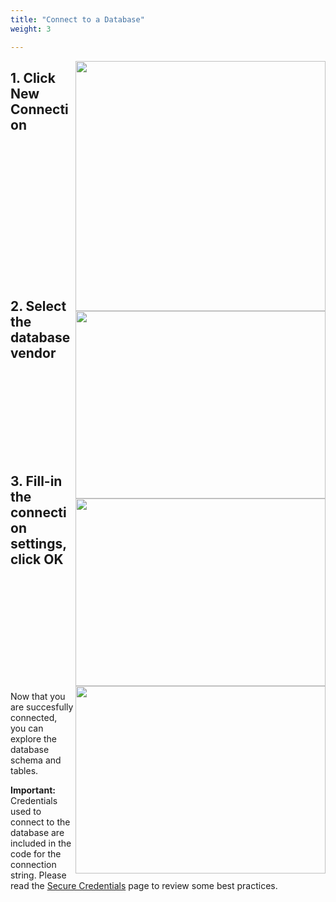 ```yaml
---
title: "Connect to a Database"
weight: 3

---
```



<img src="first-conn.png" width = 400 align="right"/>

## 1.  Click **New Connection**

</br></br></br></br></br>

<img src="new-conn.png" width = 400 height = 300 align="right"/>

</br></br></br></br></br></br></br>


## 2.  Select the database vendor  

</br></br>

<img src="conn-setup.png" width = 400 height = 300 align="right"/>

</br></br></br></br></br>

## 3.  Fill-in the connection settings, click OK

</br></br></br></br></br></br>

<img src="conn-pane.png" width = 400 height = 300 align="right"/>

</br></br></br>

Now that you are succesfully connected, you can explore the database schema and tables. 

**Important:** Credentials used to connect to the database are included in the code for the connection string.  Please read the [Secure Credentials](/keyring/) page to review some best practices.

</br></br>
</br></br>
</br></br>


